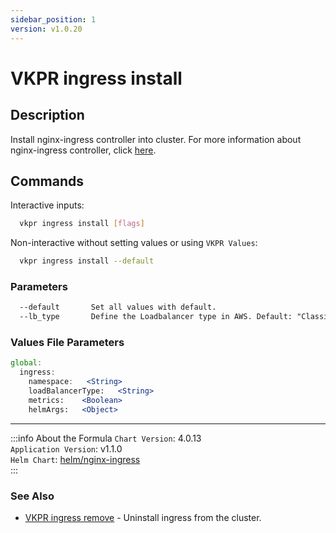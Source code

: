 ```yaml
---
sidebar_position: 1
version: v1.0.20
---
```


# VKPR ingress install

## Description

Install nginx-ingress controller into cluster. For more information about nginx-ingress controller, click [here](https://kubernetes.github.io/ingress-nginx/deploy/).

## Commands

Interactive inputs:

```bash
  vkpr ingress install [flags]
```

Non-interactive without setting values or using `VKPR Values`:

```bash
  vkpr ingress install --default
```

### Parameters

```txt
  --default       Set all values with default.
  --lb_type       Define the Loadbalancer type in AWS. Default: "Classic" Allowed values: "Classic", "NLB"
```

### Values File Parameters

```jsx title="vkpr.yaml"
global:
  ingress:
    namespace:   <String>
    loadBalancerType:   <String>
    metrics:    <Boolean>
    helmArgs:   <Object>
```

---

:::info About the Formula
`Chart Version`: 4.0.13 <br/>
`Application Version`: v1.1.0 <br/>
`Helm Chart`: [helm/nginx-ingress](https://artifacthub.io/packages/helm/ingress-nginx/ingress-nginx) <br/>
:::

### See Also

- [VKPR ingress remove](/docs/commands/ingress/vkpr_ingress_remove) - Uninstall ingress from the cluster.
